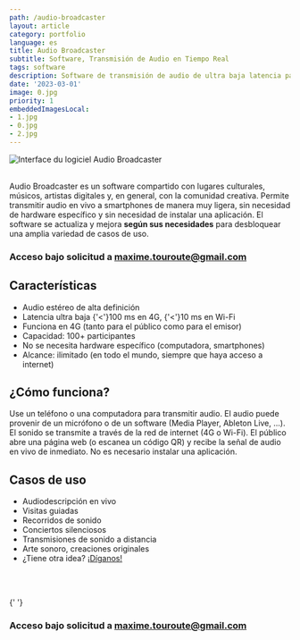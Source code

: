 ```yaml
---
path: /audio-broadcaster
layout: article
category: portfolio
language: es
title: Audio Broadcaster
subtitle: Software, Transmisión de Audio en Tiempo Real
tags: software
description: Software de transmisión de audio de ultra baja latencia para artistas y lugares culturales
date: '2023-03-01'
image: 0.jpg
priority: 1
embeddedImagesLocal:
- 1.jpg
- 0.jpg
- 2.jpg
---
```


![Interface du logiciel Audio Broadcaster](0.jpg)
<br/>
<br/>

Audio Broadcaster es un software compartido con lugares culturales, músicos, artistas digitales y, en general, con la comunidad creativa. 
Permite transmitir audio en vivo a smartphones de manera muy ligera, sin necesidad de hardware específico y sin necesidad de instalar una aplicación. 
El software se actualiza y mejora __según sus necesidades__ para desbloquear una amplia variedad de casos de uso.


### Acceso bajo solicitud a [maxime.touroute@gmail.com](mailto:maxime.touroute@gmail.com)
  

## Características 

- Audio estéreo de alta definición
- Latencia ultra baja {'<'}100 ms en 4G, {'<'}10 ms en Wi-Fi
- Funciona en 4G (tanto para el público como para el emisor)
- Capacidad: 100+ participantes
- No se necesita hardware específico (computadora, smartphones)
- Alcance: ilimitado (en todo el mundo, siempre que haya acceso a internet)

## ¿Cómo funciona?

Use un teléfono o una computadora para transmitir audio. El audio puede provenir de un micrófono o de un software (Media Player, Ableton Live, ...). El sonido se transmite a través de la red de internet (4G o Wi-Fi). El público abre una página web (o escanea un código QR) y recibe la señal de audio en vivo de inmediato. No es necesario instalar una aplicación.



## Casos de uso

* Audiodescripción en vivo
* Visitas guiadas
* Recorridos de sonido
* Conciertos silenciosos
* Transmisiones de sonido a distancia
* Arte sonoro, creaciones originales
* ¿Tiene otra idea? [¡Díganos!](mailto:maxime.touroute@gmail.com)


<br/>
<br/>

<ImageGrid props={props.data.mdx.frontmatter.embeddedImagesLocal} />{' '}
  

### Acceso bajo solicitud a [maxime.touroute@gmail.com](mailto:maxime.touroute@gmail.com)
